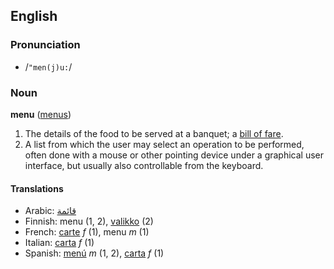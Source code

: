==English==
===Pronunciation===
*/<tt>"men(j)u:</tt>/

===Noun===
'''menu''' ([[menus]])

#The details of the food to be served at a banquet; a [[bill of fare]].
#A list from which the user may select an operation to be performed, often done with a mouse or other pointing device under a graphical user interface, but usually also controllable from the keyboard.

====Translations====
*Arabic: [[قائمة]]
*Finnish: menu (1, 2), [[valikko]] (2)
*French: [[carte#French|carte]] ''f'' (1), menu ''m'' (1)
*Italian: [[carta#Italian|carta]] ''f'' (1)
*Spanish: [[menú]] ''m'' (1, 2), [[carta]] ''f'' (1)